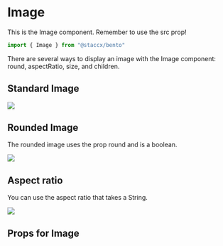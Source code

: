 
<Meta title="Components|Image" component={Image} />

# Image
This is the Image component. Remember to use the src prop!


```javascript
import { Image } from "@staccx/bento"
```

There are several ways to display an image with the Image component: round, aspectRatio, size, and children.

## Standard Image

<Preview>
  <Story name="Standard">
    <Image src="http://via.placeholder.com/150x150"/>
  </Story>
</Preview>

## Rounded Image
The rounded image uses the prop round and is a boolean.

<Preview>
  <Story name="Rounded">
    <Image src="http://via.placeholder.com/150x150" round/>
  </Story>
</Preview>

## Aspect ratio
You can use the aspect ratio that takes a String.

<Preview>
    <Story name="Aspect ratio">
        <Image src="https://media1.tenor.com/images/061f3de4379d7dd4ad198f8f12357197/tenor.gif?itemid=3975115" aspectRatio={"16:9"}/>
    </Story>
</Preview>



## Props for Image

<Props of={Image} />
